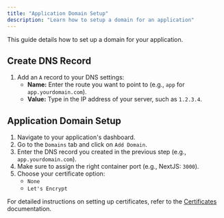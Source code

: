 ```yaml
---
title: "Application Domain Setup"
description: "Learn how to setup a domain for an application"
---
```


This guide details how to set up a domain for your application.

## Create DNS Record

1. Add an `A` record to your DNS settings:
   - **Name:** Enter the route you want to point to (e.g., `app` for `app.yourdomain.com`).
   - **Value:** Type in the IP address of your server, such as `1.2.3.4`.

## Application Domain Setup

1. Navigate to your application's dashboard.
2. Go to the `Domains` tab and click on `Add Domain`.
3. Enter the DNS record you created in the previous step (e.g., `app.yourdomain.com`).
4. Make sure to assign the right container port (e.g., NextJS: `3000`).
5. Choose your certificate option:
   - `None`
   - `Let's Encrypt`
   

For detailed instructions on setting up certificates, refer to the [Certificates](/docs/core/domain/certificates) documentation.


<ImageZoom  src="/assets/images/application-domain-setup/app-setup-domain.png" width={800} height={630} quality={100} priority alt='home og image' className="rounded-lg" />

